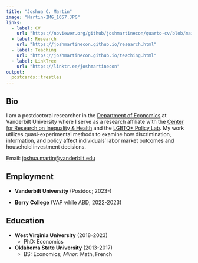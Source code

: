 ```yaml
---
title: "Joshua C. Martin"
image: "Martin-IMG_1657.JPG"
links:
  - label: CV
    url: "https://nbviewer.org/github/joshmartinecon/quarto-cv/blob/main/joshmartin_cv.pdf"
  - label: Research
    url: "https://joshmartinecon.github.io/research.html"
  - label: Teaching
    url: "https://joshmartinecon.github.io/teaching.html"
  - label: LinkTree
    url: "https://linktr.ee/joshmartinecon"
output:
  postcards::trestles
---
```

 
## Bio

I am a postdoctoral researcher in the [Department of Economics](https://as.vanderbilt.edu/economics/) at Vanderbilt University where I serve as a research affiliate with the [Center for Research on Inequality & Health](https://www.vanderbilt.edu/research-inequality-health/) and the [LGBTQ+ Policy Lab](https://www.vanderbilt.edu/lgbtq-policy-lab/). My work utilizes quasi-experimental methods to examine how discrimination, information, and policy affect individuals’ labor market outcomes and household investment decisions.

<p>
  Email: <a href="#" onclick="event.preventDefault(); copyToClipboard('joshua.martin@vanderbilt.edu')">joshua.martin@vanderbilt.edu</a>
</p>

## Employment

* **Vanderbilt University** (Postdoc; 2023-)

* **Berry College** (VAP while ABD; 2022-2023)

## Education

* **West Virginia University** (2018-2023)
    * PhD: Economics

* **Oklahoma State University** (2013-2017)
    * BS: Economics; *Minor*: Math, French

<script>
function copyToClipboard(text) {
  const elem = document.createElement('textarea');
  elem.value = text;
  document.body.appendChild(elem);
  elem.select();
  document.execCommand('copy');
  document.body.removeChild(elem);
  alert('Email address copied to clipboard'); // Optional: Alert the user
}
</script>

<script>
document.addEventListener("DOMContentLoaded", function() {
  var links = document.querySelectorAll('a');
  for (var i = 0; i < links.length; i++) {
    // Check if the href attribute is not just "#", which is used for the copy email function
    if (links[i].href !== "#" && !links[i].href.startsWith('mailto:') &&
        links[i].href !== "https://joshmartinecon.github.io/research.html" && 
        links[i].href !== "https://joshmartinecon.github.io/teaching.html") {
      links[i].target = '_blank';
      links[i].rel = 'noopener noreferrer';
    }
  }
});
</script>